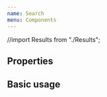 ---
name: Search
menu: Components
---

//import Results from "./Results";

<GlobalStyle />

## Properties

<Props of={Search} />

## Basic usage

<Playground>
  <Search />
</Playground>
